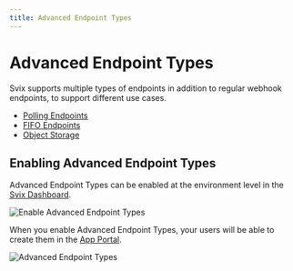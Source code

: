 ```yaml
---
title: Advanced Endpoint Types
---
```


# Advanced Endpoint Types

Svix supports multiple types of endpoints in addition to regular webhook endpoints, to support different use cases.

- [Polling Endpoints](/advanced-endpoints/polling-endpoints)
- [FIFO Endpoints](/advanced-endpoints/fifo-endpoints)
- [Object Storage](/advanced-endpoints/object-storage)

## Enabling Advanced Endpoint Types

Advanced Endpoint Types can be enabled at the environment level in the [Svix Dashboard](https://dashboard.svix.com/settings/organization/general-settings).

![Enable Advanced Endpoint Types](../img/advanced-endpoints/advanced-endpoints-setting.png)

When you enable Advanced Endpoint Types, your users will be able to create them in the [App Portal](/app-portal).

![Advanced Endpoint Types](../img/advanced-endpoints/object-storage-endpoints.png)
